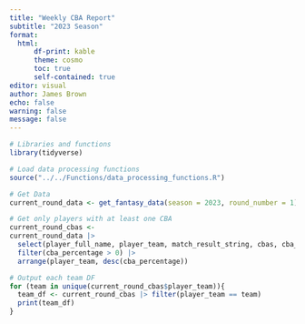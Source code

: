 ```yaml
---
title: "Weekly CBA Report"
subtitle: "2023 Season"
format:
  html:
      df-print: kable
      theme: cosmo
      toc: true
      self-contained: true
editor: visual
author: James Brown
echo: false
warning: false
message: false
---
```


```r
# Libraries and functions
library(tidyverse)

# Load data processing functions
source("../../Functions/data_processing_functions.R")
```

```r
# Get Data
current_round_data <- get_fantasy_data(season = 2023, round_number = 1)

# Get only players with at least one CBA
current_round_cbas <-
current_round_data |>
  select(player_full_name, player_team, match_result_string, cbas, cba_percentage) |> 
  filter(cba_percentage > 0) |> 
  arrange(player_team, desc(cba_percentage))

# Output each team DF
for (team in unique(current_round_cbas$player_team)){
  team_df <- current_round_cbas |> filter(player_team == team)
  print(team_df)
}
```


